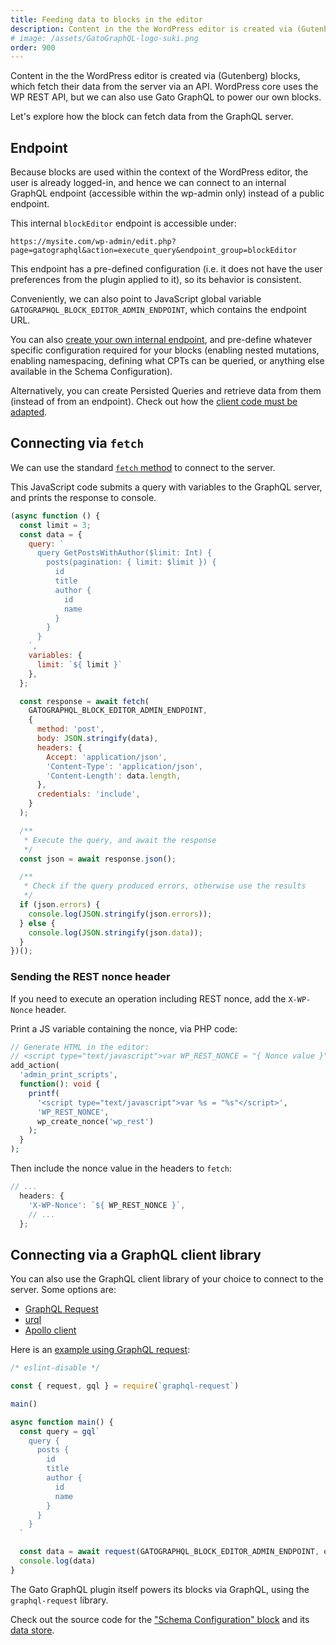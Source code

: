 ```yaml
---
title: Feeding data to blocks in the editor
description: Content in the the WordPress editor is created via (Gutenberg) blocks, which fetch their data from the server via an API. WordPress core uses the WP REST API, but we can also use Gato GraphQL to power our own blocks.
# image: /assets/GatoGraphQL-logo-suki.png
order: 900
---
```


Content in the the WordPress editor is created via (Gutenberg) blocks, which fetch their data from the server via an API. WordPress core uses the WP REST API, but we can also use Gato GraphQL to power our own blocks.

Let's explore how the block can fetch data from the GraphQL server.

## Endpoint

Because blocks are used within the context of the WordPress editor, the user is already logged-in, and hence we can connect to an internal GraphQL endpoint (accessible within the wp-admin only) instead of a public endpoint.

This internal `blockEditor` endpoint is accessible under:

```apacheconf
https://mysite.com/wp-admin/edit.php?page=gatographql&action=execute_query&endpoint_group=blockEditor
```

This endpoint has a pre-defined configuration (i.e. it does not have the user preferences from the plugin applied to it), so its behavior is consistent.

Conveniently, we can also point to JavaScript global variable `GATOGRAPHQL_BLOCK_EDITOR_ADMIN_ENDPOINT`, which contains the endpoint URL.

<Banner type="info">

You can also [create your own internal endpoint](/guides/config/creating-custom-internal-endpoints-for-blocks), and pre-define whatever specific configuration required for your blocks (enabling nested mutations, enabling namespacing, defining what CPTs can be queried, or anything else available in the Schema Configuration).

Alternatively, you can create Persisted Queries and retrieve data from them (instead of from an endpoint). Check out how the [client code must be adapted](/guides/intro/connecting-to-the-graphql-server-from-a-client#heading-executing-persisted-queries).

</Banner>

## Connecting via `fetch`

We can use the standard [`fetch` method](https://developer.mozilla.org/en-US/docs/Web/API/Fetch_API/Using_Fetch) to connect to the server.

This JavaScript code submits a query with variables to the GraphQL server, and prints the response to console.

```js
(async function () {
  const limit = 3;
  const data = {
    query: `
      query GetPostsWithAuthor($limit: Int) {
        posts(pagination: { limit: $limit }) {
          id
          title
          author {
            id
            name
          }
        }
      }
    `,
    variables: {
      limit: `${ limit }`
    },
  };

  const response = await fetch(
    GATOGRAPHQL_BLOCK_EDITOR_ADMIN_ENDPOINT,
    {
      method: 'post',
      body: JSON.stringify(data),
      headers: {
        Accept: 'application/json',
        'Content-Type': 'application/json',
        'Content-Length': data.length,
      },
      credentials: 'include',
    }
  );

  /**
   * Execute the query, and await the response
   */
  const json = await response.json();

  /**
   * Check if the query produced errors, otherwise use the results
   */
  if (json.errors) {
    console.log(JSON.stringify(json.errors));
  } else {
    console.log(JSON.stringify(json.data));
  }
})();
```

### Sending the REST nonce header

If you need to execute an operation including REST nonce, add the `X-WP-Nonce` header.

Print a JS variable containing the nonce, via PHP code:

```php
// Generate HTML in the editor:
// <script type="text/javascript">var WP_REST_NONCE = "{ Nonce value }"</script>
add_action(
  'admin_print_scripts',
  function(): void {
    printf(
      '<script type="text/javascript">var %s = "%s"</script>',
      'WP_REST_NONCE',
      wp_create_nonce('wp_rest')
    );
  }
);
```

Then include the nonce value in the headers to `fetch`:

```js
// ...
  headers: {
    'X-WP-Nonce': `${ WP_REST_NONCE }`,
    // ...
  };
```

## Connecting via a GraphQL client library

You can also use the GraphQL client library of your choice to connect to the server. Some options are:

- [GraphQL Request](https://github.com/jasonkuhrt/graphql-request)
- [urql](https://github.com/urql-graphql/urql)
- [Apollo client](https://github.com/apollographql/apollo-client)

Here is an [example using GraphQL request](https://github.com/jasonkuhrt/graphql-request/blob/6b3396bbd4c3b678f84abe8bcf697a26e563721c/examples/other-package-commonjs.ts):

```js
/* eslint-disable */

const { request, gql } = require(`graphql-request`)

main()

async function main() {
  const query = gql`
    query {
      posts {
        id
        title
        author {
          id
          name
        }
      }
    }
  `

  const data = await request(GATOGRAPHQL_BLOCK_EDITOR_ADMIN_ENDPOINT, query)
  console.log(data)
}
```

<Banner type="info">

The Gato GraphQL plugin itself powers its blocks via GraphQL, using the `graphql-request` library.

Check out the source code for the ["Schema Configuration" block](https://github.com/GatoGraphQL/GatoGraphQL/tree/1.0.11/layers/GatoGraphQLForWP/plugins/gatographql/blocks/schema-configuration/) and its [data store](https://github.com/GatoGraphQL/GatoGraphQL/tree/1.0.11/layers/GatoGraphQLForWP/plugins/gatographql/blocks/schema-configuration/src/store).

</Banner>

